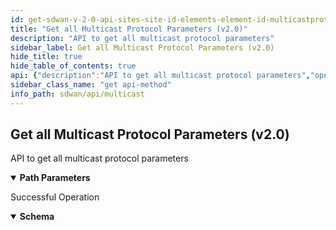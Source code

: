 ```yaml
---
id: get-sdwan-v-2-0-api-sites-site-id-elements-element-id-multicastprotocolparameters
title: "Get all Multicast Protocol Parameters (v2.0)"
description: "API to get all multicast protocol parameters"
sidebar_label: Get all Multicast Protocol Parameters (v2.0)
hide_title: true
hide_table_of_contents: true
api: {"description":"API to get all multicast protocol parameters","operationId":"get-sdwan-v2.0-api-sites-site_id-elements-element_id-multicastprotocolparameters","parameters":[{"description":"Site Id","in":"path","name":"site_id","required":true,"schema":{"description":"Site Id","type":"string"}},{"description":"Element Id","in":"path","name":"element_id","required":true,"schema":{"description":"Element Id","type":"string"}}],"responses":{"200":{"content":{"application/json":{"schema":{"properties":{"dr_priority":{"description":"Dr Priority: PositiveOrZero(message = INVALID_MULTICAST_PROTOCOL_PARAMETER_VALUE) ","format":"int64","type":"integer"},"id":{"description":"Id","type":"string"},"igmp_last_member_query_count":{"description":"Igmp Last Member Query Count: PositiveOrZero(message = INVALID_MULTICAST_PROTOCOL_PARAMETER_VALUE) ","format":"int64","type":"integer"},"igmp_last_member_query_response_interval":{"description":"Igmp Last Member Query Response Interval: PositiveOrZero(message = INVALID_MULTICAST_PROTOCOL_PARAMETER_VALUE) ","format":"int64","type":"integer"},"igmp_querier_timeout":{"description":"Igmp Querier Timeout: PositiveOrZero(message = INVALID_MULTICAST_PROTOCOL_PARAMETER_VALUE) ","format":"int64","type":"integer"},"igmp_query_interval":{"description":"Igmp Query Interval: PositiveOrZero(message = INVALID_MULTICAST_PROTOCOL_PARAMETER_VALUE) ","format":"int64","type":"integer"},"igmp_query_response_interval":{"description":"Igmp Query Response Interval: PositiveOrZero(message = INVALID_MULTICAST_PROTOCOL_PARAMETER_VALUE) ","format":"int64","type":"integer"},"pim_hello_hold_time":{"description":"Pim Hello Hold Time: PositiveOrZero(message = INVALID_MULTICAST_PROTOCOL_PARAMETER_VALUE) ","format":"int64","type":"integer"},"pim_hello_interval":{"description":"Pim Hello Interval: PositiveOrZero(message = INVALID_MULTICAST_PROTOCOL_PARAMETER_VALUE) ","format":"int64","type":"integer"},"pim_join_hold_interval":{"description":"Pim Join Hold Interval: PositiveOrZero(message = INVALID_MULTICAST_PROTOCOL_PARAMETER_VALUE) ","format":"int64","type":"integer"},"pim_join_prune_interval":{"description":"Pim Join Prune Interval: PositiveOrZero(message = INVALID_MULTICAST_PROTOCOL_PARAMETER_VALUE) ","format":"int64","type":"integer"},"pim_spt_threshold":{"description":"Pim Spt Threshold: PositiveOrZero(message = INVALID_MULTICAST_PROTOCOL_PARAMETER_VALUE) ","format":"int64","type":"integer"},"pim_triggered_hello_delay":{"description":"Pim Triggered Hello Delay: PositiveOrZero(message = INVALID_MULTICAST_PROTOCOL_PARAMETER_VALUE) ","format":"int64","type":"integer"},"pim_ttl_threshold":{"description":"Pim Ttl Threshold: PositiveOrZero(message = INVALID_MULTICAST_PROTOCOL_PARAMETER_VALUE) ","format":"int64","type":"integer"}}}}},"description":"Successful Operation"}},"tags":["Multicast"],"method":"get","path":"/sdwan/v2.0/api/sites/{site_id}/elements/{element_id}/multicastprotocolparameters","servers":[{"url":"https://api.sase.paloaltonetworks.com"}],"info":{"contact":{},"description":"List of APIs used to manage multicast specific configurations.","title":"Multicast","version":"Latest"},"postman":{"name":"Get all Multicast Protocol Parameters (v2.0)","description":{"content":"API to get all multicast protocol parameters","type":"text/plain"},"url":{"path":["sdwan","v2.0","api","sites",":site_id","elements",":element_id","multicastprotocolparameters"],"host":["{{baseUrl}}"],"query":[],"variable":[{"disabled":false,"description":{"content":"(Required) Site Id","type":"text/plain"},"type":"any","value":"","key":"site_id"},{"disabled":false,"description":{"content":"(Required) Element Id","type":"text/plain"},"type":"any","value":"","key":"element_id"}]},"header":[{"key":"Accept","value":"application/json"}],"method":"GET"}}
sidebar_class_name: "get api-method"
info_path: sdwan/api/multicast
---
```



## Get all Multicast Protocol Parameters (v2.0)



API to get all multicast protocol parameters

<details style={{"marginBottom":"1rem"}} data-collapsed={false} open={true}><summary style={{}}><strong>Path Parameters</strong></summary><div><ul><ParamsItem className={"paramsItem"} param={{"description":"Site Id","in":"path","name":"site_id","required":true,"schema":{"description":"Site Id","type":"string"}}}></ParamsItem><ParamsItem className={"paramsItem"} param={{"description":"Element Id","in":"path","name":"element_id","required":true,"schema":{"description":"Element Id","type":"string"}}}></ParamsItem></ul></div></details><div><ApiTabs><TabItem label={"200"} value={"200"}><div>

Successful Operation

</div><div><MimeTabs groupId={"mime-type"}><TabItem label={"application/json"} value={"application/json"}><SchemaTabs groupId={"schema-tabs"}><TabItem label={"Schema"} value={"Schema"}><details style={{}} data-collapsed={false} open={true}><summary style={{"textAlign":"left"}}><strong>Schema</strong></summary><div style={{"textAlign":"left","marginLeft":"1rem"}}></div><ul style={{"marginLeft":"1rem"}}><SchemaItem collapsible={false} name={"dr_priority"} required={false} schemaDescription={"Dr Priority: PositiveOrZero(message = INVALID_MULTICAST_PROTOCOL_PARAMETER_VALUE) "} schemaName={"int64"} qualifierMessage={undefined} defaultValue={undefined}></SchemaItem><SchemaItem collapsible={false} name={"id"} required={false} schemaDescription={"Id"} schemaName={"string"} qualifierMessage={undefined} defaultValue={undefined}></SchemaItem><SchemaItem collapsible={false} name={"igmp_last_member_query_count"} required={false} schemaDescription={"Igmp Last Member Query Count: PositiveOrZero(message = INVALID_MULTICAST_PROTOCOL_PARAMETER_VALUE) "} schemaName={"int64"} qualifierMessage={undefined} defaultValue={undefined}></SchemaItem><SchemaItem collapsible={false} name={"igmp_last_member_query_response_interval"} required={false} schemaDescription={"Igmp Last Member Query Response Interval: PositiveOrZero(message = INVALID_MULTICAST_PROTOCOL_PARAMETER_VALUE) "} schemaName={"int64"} qualifierMessage={undefined} defaultValue={undefined}></SchemaItem><SchemaItem collapsible={false} name={"igmp_querier_timeout"} required={false} schemaDescription={"Igmp Querier Timeout: PositiveOrZero(message = INVALID_MULTICAST_PROTOCOL_PARAMETER_VALUE) "} schemaName={"int64"} qualifierMessage={undefined} defaultValue={undefined}></SchemaItem><SchemaItem collapsible={false} name={"igmp_query_interval"} required={false} schemaDescription={"Igmp Query Interval: PositiveOrZero(message = INVALID_MULTICAST_PROTOCOL_PARAMETER_VALUE) "} schemaName={"int64"} qualifierMessage={undefined} defaultValue={undefined}></SchemaItem><SchemaItem collapsible={false} name={"igmp_query_response_interval"} required={false} schemaDescription={"Igmp Query Response Interval: PositiveOrZero(message = INVALID_MULTICAST_PROTOCOL_PARAMETER_VALUE) "} schemaName={"int64"} qualifierMessage={undefined} defaultValue={undefined}></SchemaItem><SchemaItem collapsible={false} name={"pim_hello_hold_time"} required={false} schemaDescription={"Pim Hello Hold Time: PositiveOrZero(message = INVALID_MULTICAST_PROTOCOL_PARAMETER_VALUE) "} schemaName={"int64"} qualifierMessage={undefined} defaultValue={undefined}></SchemaItem><SchemaItem collapsible={false} name={"pim_hello_interval"} required={false} schemaDescription={"Pim Hello Interval: PositiveOrZero(message = INVALID_MULTICAST_PROTOCOL_PARAMETER_VALUE) "} schemaName={"int64"} qualifierMessage={undefined} defaultValue={undefined}></SchemaItem><SchemaItem collapsible={false} name={"pim_join_hold_interval"} required={false} schemaDescription={"Pim Join Hold Interval: PositiveOrZero(message = INVALID_MULTICAST_PROTOCOL_PARAMETER_VALUE) "} schemaName={"int64"} qualifierMessage={undefined} defaultValue={undefined}></SchemaItem><SchemaItem collapsible={false} name={"pim_join_prune_interval"} required={false} schemaDescription={"Pim Join Prune Interval: PositiveOrZero(message = INVALID_MULTICAST_PROTOCOL_PARAMETER_VALUE) "} schemaName={"int64"} qualifierMessage={undefined} defaultValue={undefined}></SchemaItem><SchemaItem collapsible={false} name={"pim_spt_threshold"} required={false} schemaDescription={"Pim Spt Threshold: PositiveOrZero(message = INVALID_MULTICAST_PROTOCOL_PARAMETER_VALUE) "} schemaName={"int64"} qualifierMessage={undefined} defaultValue={undefined}></SchemaItem><SchemaItem collapsible={false} name={"pim_triggered_hello_delay"} required={false} schemaDescription={"Pim Triggered Hello Delay: PositiveOrZero(message = INVALID_MULTICAST_PROTOCOL_PARAMETER_VALUE) "} schemaName={"int64"} qualifierMessage={undefined} defaultValue={undefined}></SchemaItem><SchemaItem collapsible={false} name={"pim_ttl_threshold"} required={false} schemaDescription={"Pim Ttl Threshold: PositiveOrZero(message = INVALID_MULTICAST_PROTOCOL_PARAMETER_VALUE) "} schemaName={"int64"} qualifierMessage={undefined} defaultValue={undefined}></SchemaItem></ul></details></TabItem><TabItem label={"Example (from schema)"} value={"Example (from schema)"}><ResponseSamples responseExample={"{\n  \"dr_priority\": 0,\n  \"id\": \"string\",\n  \"igmp_last_member_query_count\": 0,\n  \"igmp_last_member_query_response_interval\": 0,\n  \"igmp_querier_timeout\": 0,\n  \"igmp_query_interval\": 0,\n  \"igmp_query_response_interval\": 0,\n  \"pim_hello_hold_time\": 0,\n  \"pim_hello_interval\": 0,\n  \"pim_join_hold_interval\": 0,\n  \"pim_join_prune_interval\": 0,\n  \"pim_spt_threshold\": 0,\n  \"pim_triggered_hello_delay\": 0,\n  \"pim_ttl_threshold\": 0\n}"} language={"json"}></ResponseSamples></TabItem></SchemaTabs></TabItem></MimeTabs></div></TabItem></ApiTabs></div>
      